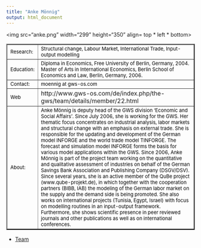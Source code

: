 ```yaml
---
title: "Anke Mönnig"
output: html_document
---
```

<html>
<body>
 
<img src="anke.png" width="299" height="350" align= top * left * bottom>

<table border="2">

<tr>
<td> <font size="2" color="black"> Research:</font>
 </td>

<td> <font size="2" color="black"> Structural change, Labour Market, International Trade, Input-output modelling</font></td>

<tr>

<td> <font size="2" color="black"> Education:</font>
 </td>

<td> <font size="2" color="black">   Diploma in Economics, Free University of Berlin, Germany, 2004. Master of Arts in International Economics, Berlin School of Economics and Law, Berlin, Germany, 2006.    </font>
</td>

</tr>

<tr>
<td> <font size="2" color="black"> Contact:</font> </td>

<td> <font size="2" color="black"> moennig at gws-os.com</font> </td>

</tr>

<tr> 
<td > <font size="2" color="black">  Web </font> </td> 
<td> http://www.gws-os.com/de/index.php/the-gws/team/details/member/22.html </td>

<tr>
<td> 
<font size="2" color="black"> About: </font> </td>
<td><font size="2" color="black"> 
Anke Mönnig is deputy head of the GWS division ‘Economic and Social Affairs’. Since July 2006, she is working for the GWS. Her thematic focus concentrates on industrial analysis, labor markets and structural change with an emphasis on external trade. She is responsible for the updating and development of the German model INFORGE and the world trade model TINFORGE. The forecast and simulation model INFORGE forms the basis for various model applications within the GWS. Since 2006, Anke Mönnig is part of the project team working on the quantitative and qualitative assessment of industries on behalf of the German Savings Bank Association and Publishing Company (DSGV/DSV). Since several years, she is an active member of the QuBe project (www.qube-projekt.de), in which together with the cooperation partners (BIBB, IAB) the modeling of the German labor market on the supply and the demand side is being promoted. She also works on international projects (Tunisia, Egypt, Israel) with focus on modelling routines in an input-output framework. Furthermore, she shows scientific presence in peer reviewed journals and other publications as well as on international conferences.    </font>
</td>
</tr>
</tr>


</table> 

- <a href="http://en.coforce.cl/equipo.html"> Team </a>

</body>


</html>